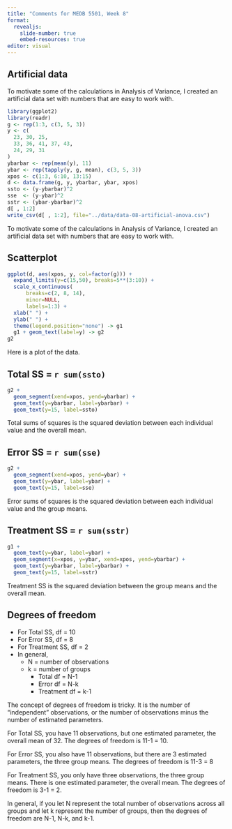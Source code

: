 ```yaml
---
title: "Comments for MEDB 5501, Week 8"
format: 
  revealjs:
    slide-number: true
    embed-resources: true
editor: visual
---
```


## Artificial data


::: notes
To motivate some of the calculations in Analysis of Variance, I created an artificial data set with numbers that are easy to work with.
:::

```r
library(ggplot2)
library(readr)
g <- rep(1:3, c(3, 5, 3))
y <- c(
  23, 30, 25, 
  33, 36, 41, 37, 43,
  24, 29, 31
)
ybarbar <- rep(mean(y), 11)
ybar <- rep(tapply(y, g, mean), c(3, 5, 3))
xpos <- c(1:3, 6:10, 13:15)
d <- data.frame(g, y, ybarbar, ybar, xpos)
ssto <- (y-ybarbar)^2
sse  <- (y-ybar)^2
sstr <- (ybar-ybarbar)^2
d[ , 1:2]
write_csv(d[ , 1:2], file="../data/data-08-artificial-anova.csv")
```

::: notes
To motivate some of the calculations in Analysis of Variance, I created an artificial data set with numbers that are easy to work with.
:::

## Scatterplot

```r
ggplot(d, aes(xpos, y, col=factor(g))) +
  expand_limits(y=c(15,50), breaks=5**(3:10)) +
  scale_x_continuous(
      breaks=c(2, 8, 14), 
      minor=NULL,
      labels=1:3) +
  xlab(" ") +
  ylab(" ") +
  theme(legend.position="none") -> g1
  g1 + geom_text(label=y) -> g2
g2
```

::: notes
Here is a plot of the data.
:::

## Total SS = `r sum(ssto)`

```r
g2 +
  geom_segment(xend=xpos, yend=ybarbar) +
  geom_text(y=ybarbar, label=ybarbar) +
  geom_text(y=15, label=ssto)
```

::: notes
Total sums of squares is the squared deviation between each individual value and the overall mean.
:::

## Error SS = `r sum(sse)`

```r
g2 +
  geom_segment(xend=xpos, yend=ybar) +
  geom_text(y=ybar, label=ybar) +
  geom_text(y=15, label=sse)
```

::: notes
Error sums of squares is the squared deviation between each individual value and the group means.
:::


## Treatment SS = `r sum(sstr)`

```r
g1 +
  geom_text(y=ybar, label=ybar) +
  geom_segment(x=xpos, y=ybar, xend=xpos, yend=ybarbar) +
  geom_text(y=ybarbar, label=ybarbar) +
  geom_text(y=15, label=sstr)
```

::: notes
Treatment SS is the squared deviation between the group means and the overall mean.
:::

## Degrees of freedom

-   For Total SS, df = 10
-   For Error SS, df = 8
-   For Treatment SS, df = 2
-   In general, 
    -   N = number of observations
    -   k = number of groups
        -   Total df = N-1
        -   Error df = N-k
        -   Treatment df = k-1
    
::: notes
The concept of degrees of freedom is tricky. It is the number of "independent" observations, or the number of observations minus the number of estimated parameters.

For Total SS, you have 11 observations, but one estimated parameter, the overall mean of 32. The degrees of freedom is 11-1 = 10.

For Error SS, you also have 11 observations, but there are 3 estimated parameters, the three group means. The degrees of freedom is 11-3 = 8

For Treatment SS, you only have three observations, the three group means. There is one estimated parameter, the overall mean. The degrees of freedom is 3-1 = 2.

In general, if you let N represent the total number of observations across all groups and let k represent the number of groups, then the degrees of freedom are N-1, N-k, and k-1.
:::